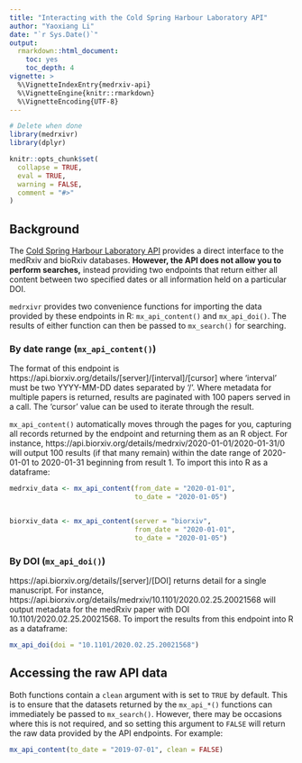 ```yaml
---
title: "Interacting with the Cold Spring Harbour Laboratory API"
author: "Yaoxiang Li"
date: "`r Sys.Date()`"
output:
  rmarkdown::html_document:
    toc: yes
    toc_depth: 4
vignette: >
  %\VignetteIndexEntry{medrxiv-api}
  %\VignetteEngine{knitr::rmarkdown}
  %\VignetteEncoding{UTF-8}
---
```


```r
# Delete when done
library(medrxivr)
library(dplyr)

knitr::opts_chunk$set(
  collapse = TRUE,
  eval = TRUE,
  warning = FALSE,
  comment = "#>"
)

```

## Background

The [Cold Spring Harbour Laboratory API](https://api.biorxiv.org/) provides a direct interface to the medRxiv and bioRxiv databases. **However, the API does not allow you to perform searches,** instead providing two endpoints that return either all content between two specified dates or all information held on a particular DOI. 

`medrxivr` provides two convenience functions for importing the data provided by these endpoints in R: `mx_api_content()` and `mx_api_doi()`. The results of either function can then be passed to `mx_search()` for searching.

### By date range (`mx_api_content()`)

The format of this endpoint is https://api.biorxiv.org/details/[server]/[interval]/[cursor] where 'interval' must be two YYYY-MM-DD dates separated by '/'. Where metadata for multiple papers is returned, results are paginated with 100 papers served in a call. The 'cursor' value can be used to iterate through the result. 

`mx_api_content()` automatically moves through the pages for you, capturing all records returned by the endpoint and returning them as an R object. For instance, https://api.biorxiv.org/details/medrxiv/2020-01-01/2020-01-31/0 will output 100 results (if that many remain) within the date range of 2020-01-01 to 2020-01-31 beginning from result 1. To import this into R as a dataframe:

``` r
medrxiv_data <- mx_api_content(from_date = "2020-01-01", 
                               to_date = "2020-01-05")


biorxiv_data <- mx_api_content(server = "biorxiv",
                               from_date = "2020-01-01", 
                               to_date = "2020-01-05")

```

### By DOI (`mx_api_doi()`)

https://api.biorxiv.org/details/[server]/[DOI] returns detail for a single manuscript. For instance, https://api.biorxiv.org/details/medrxiv/10.1101/2020.02.25.20021568 will output metadata for the medRxiv paper with DOI 10.1101/2020.02.25.20021568. To import the results from this endpoint into R as a dataframe:

``` r
mx_api_doi(doi = "10.1101/2020.02.25.20021568")

```

## Accessing the raw API data

Both functions contain a `clean` argument with is set to `TRUE` by default. This is to ensure that the datasets returned by the `mx_api_*()` functions can immediately be passed to `mx_search()`. However, there may be occasions where this is not required, and so setting this argument to `FALSE` will return the raw data provided by the API endpoints. For example:

``` r
mx_api_content(to_date = "2019-07-01", clean = FALSE)
```
